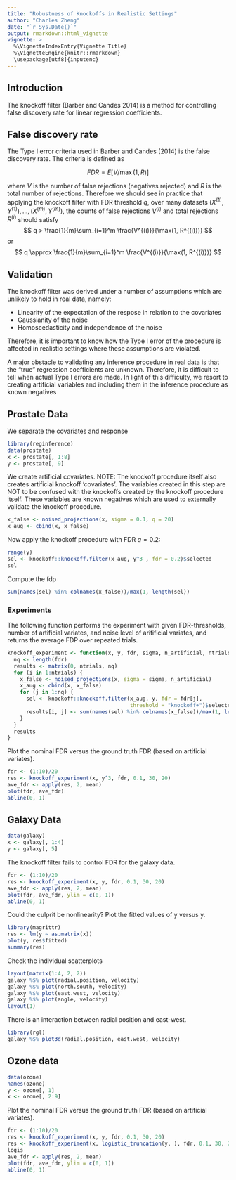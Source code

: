 ```yaml
---
title: "Robustness of Knockoffs in Realistic Settings"
author: "Charles Zheng"
date: "`r Sys.Date()`"
output: rmarkdown::html_vignette
vignette: >
  %\VignetteIndexEntry{Vignette Title}
  %\VignetteEngine{knitr::rmarkdown}
  \usepackage[utf8]{inputenc}
---
```


## Introduction

The knockoff filter (Barber and Candes 2014) is a method for controlling false discovery rate for
linear regression coefficients.

## False discovery rate

The Type I error criteria used in Barber and Candes (2014) is the false discovery rate.
The criteria is defined as

$$
FDR = E[V/\max(1,R)]
$$

where $V$ is the number of false rejections (negatives rejected) and $R$ is the total number of rejections.
Therefore we should see in practice that applying the knockoff filter with FDR threshold $q$,
over many datasets $(X^{(1)}, Y^{(1)}), ... , (X^{(m)}, Y^{(m)})$, the counts of false rejections $V^{(i)}$ and total rejections $R^{(i)}$ should satisfy
$$
q > \frac{1}{m}\sum_{i=1}^m \frac{V^{(i)}}{\max(1, R^{(i)})}
$$
or 
$$
q \approx \frac{1}{m}\sum_{i=1}^m \frac{V^{(i)}}{\max(1, R^{(i)})}
$$

## Validation

The knockoff filter was derived under a number of assumptions which are unlikely to hold in real data, namely:

- Linearity of the expectation of the respose in relation to the covariates
- Gaussianity of the noise
- Homoscedasticity and independence of the noise

Therefore, it is important to know how the Type I error of the procedure is affected in realistic settings
where these assumptions are violated.

A major obstacle to validating any inference procedure in real data is that the "true" regression coefficients are unknown.  Therefore, it is difficult to tell when actual Type I errors are made.  In light of this difficulty, we resort to creating artificial variables and including them in the inference procedure as known negatives

## Prostate Data

We separate the covariates and response

```r
library(reginference)
data(prostate)
x <- prostate[, 1:8]
y <- prostate[, 9]
```

We create artificial covariates.
NOTE: The knockoff procedure itself also creates artificial knockoff 'covariates'.
The variables created in this step are NOT to be confused with the knockoffs created by the knockoff procedure itself.
These variables are known negatives which are used to externally validate the knockoff procedure.

```r
x_false <- noised_projections(x, sigma = 0.1, q = 20)
x_aug <- cbind(x, x_false)
```

Now apply the knockoff procedure with FDR $q = 0.2$:
```r
range(y)
sel <- knockoff::knockoff.filter(x_aug, y^3 , fdr = 0.2)$selected
sel
```

Compute the fdp
```r
sum(names(sel) %in% colnames(x_false))/max(1, length(sel))
```

### Experiments

The following function performs the experiment with given FDR-thresholds, number of artificial variates, and noise level of aritificial variates, and returns the average FDP over repeated trials.

```r
knockoff_experiment <- function(x, y, fdr, sigma, n_artificial, ntrials) {
  nq <- length(fdr)
  results <- matrix(0, ntrials, nq)
  for (i in 1:ntrials) {
    x_false <- noised_projections(x, sigma = sigma, n_artificial)
    x_aug <- cbind(x, x_false)
    for (j in 1:nq) {
      sel <- knockoff::knockoff.filter(x_aug, y, fdr = fdr[j],
                                       threshold = "knockoff+")$selected
      results[i, j] <- sum(names(sel) %in% colnames(x_false))/max(1, length(sel))      
    }
  }
  results
}
```

Plot the nominal FDR versus the ground truth FDR (based on artificial variates).

```r
fdr <- (1:10)/20
res <- knockoff_experiment(x, y^3, fdr, 0.1, 30, 20)
ave_fdr <- apply(res, 2, mean)
plot(fdr, ave_fdr)
abline(0, 1)
```

## Galaxy Data

```r
data(galaxy)
x <- galaxy[, 1:4]
y <- galaxy[, 5]
```

The knockoff filter fails to control FDR for the galaxy data.

```r
fdr <- (1:10)/20
res <- knockoff_experiment(x, y, fdr, 0.1, 30, 20)
ave_fdr <- apply(res, 2, mean)
plot(fdr, ave_fdr, ylim = c(0, 1))
abline(0, 1)
```

Could the culprit be nonlinearity? Plot the fitted values of y versus y.

```r
library(magrittr)
res <- lm(y ~ as.matrix(x))
plot(y, res$fitted)
summary(res)
```

Check the individual scatterplots

```r
layout(matrix(1:4, 2, 2))
galaxy %$% plot(radial.position, velocity)
galaxy %$% plot(north.south, velocity)
galaxy %$% plot(east.west, velocity)
galaxy %$% plot(angle, velocity)
layout(1)
```

There is an interaction between radial position and east-west.
```r
library(rgl)
galaxy %$% plot3d(radial.position, east.west, velocity)
```

## Ozone data

```r
data(ozone)
names(ozone)
y <- ozone[, 1]
x <- ozone[, 2:9]
```

Plot the nominal FDR versus the ground truth FDR (based on artificial variates).

```r
fdr <- (1:10)/20
res <- knockoff_experiment(x, y, fdr, 0.1, 30, 20)
res <- knockoff_experiment(x, logistic_truncation(y, ), fdr, 0.1, 30, 20)
logis
ave_fdr <- apply(res, 2, mean)
plot(fdr, ave_fdr, ylim = c(0, 1))
abline(0, 1)
```


